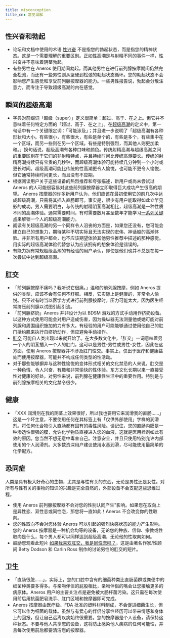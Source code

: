 ```yaml
---
title: misconception
title_cn: 常见误解
---
```


性兴奋和勃起
----------

-   论坛和文档中使用的术语 [性兴奋](词汇表 "wikilink") 不是指您的勃起状态，而是指您的精神状态。这是一个需要理解的重要区别。正如性高潮是与射精不同的事件一样，性兴奋并不意味着阴茎勃起。
-   有些男性在 Aneros 使用期间勃起，而其他男性在进行前列腺按摩期间仍然完全松弛，而还有一些男性则从坚硬到松弛的勃起状态循环。您的勃起状态不会影响您产生感觉和享受前列腺按摩器的能力。一些男性报告说，勃起会分散注意力，而专注于导致超级高潮的内在感觉。

瞬间的超级高潮
-------

-   字典对前缀词「超级（super）」定义很简单：超过、高于、在之上。但它并不意味着任何特定方面的「超过、高于、在之上」。在[超级高潮](The_Super-O#What_is_the_Super-O? "wikilink")的定义中，第一句话中有一个关键限定词：「可能涉及」；并且进一步说明了「超级高潮有各种形状和大小。有些很小，有些很大，有些是单个的，有些是多个，有些集中在一个区域，而另一些则在另一个区域。有些是特别强烈，而其他人则更加柔和。」换句话说，超级高潮有各种口味和颜色。传统射精高潮与超级高潮之间的重要区别在于它们的非射精特点，并且持续时间比传统高潮要长。传统的射精高潮持续只有宝贵的几秒钟，而超级高潮体验可能持续几分钟到一个小时或更长时间。超级高潮可能比传统的性高潮更令人愉悦，也可能不更令人愉悦，但它通常持续时间更长，而且没有不应期。
-   根据阅读用户关于这些设备的热烈推荐和夸张描述，新用户或尚未尝试过 Aneros 的人可能很容易对这些前列腺按摩器立即取得巨大成功产生很高的期望。 Aneros 按摩器的许多新用户认为，他们应该在最初使用它的前几次中达成超级高潮，只需将其插入直肠即可。事实是，很少有用户能取得如此立竿见影的成功。男人需要明白，与传统的射精阴茎高潮相比，超级高潮是一种性质不同的高潮体验。通常需要时间，有时需要数月甚至数年才能学习[一系列关键点](入门#后门的钥匙 "wikilink")来解锁一个人的超级高潮能力。
-   阅读有关超级高潮的另一个同样令人沮丧的方面是，如果您还没有，您可能会建立自己的想象力，期待某种不切实际且无法实现的宏伟、神话般的高潮体验。并非所有用户都会，也不应该期望体验其他男性推荐中描述的那种感觉。用实际的超级高潮体验代替您认为应该拥有的想象体验是错误的。
-   有能力拥有常规超级高潮的有经验的用户承认，即使是他们也并不总是在每一次尝试中达到超级高潮。

肛交
----

-   「前列腺按摩不痛吗？我听说它很痛。」温和的前列腺按摩，例如 Aneros 提供的类型，应该不会有任何不舒服。相反，它实际上是健康的，非常令人愉悦。只不过有时当以医学方式进行前列腺按摩时，压力可能太大，因为医生经常挤压前列腺以试图引起引流。
-   「前列腺挤奶」Aneros 并非设计为以 BDSM 游戏的方式手动用作挤奶设备。以这种方式使用可能会对用户造成伤害，因为操纵器无法测量他或她可能对前列腺和周围组织施加的力有多大。有经验的用户可能能够通过使用他自己的肛门括约肌来执行自挤奶动作，但应避免手动操作。
-   [肛交](http://en.wikipedia.org/wiki/Anal_sex) 可能自人类出现以来就开始了。在大多数文化中，「肛交」一词意味着另一个人的阴茎插入一个人的肛门，这可以是男性-男性或男性-女性，因此在这方面，使用 Aneros 按摩器并不涉及肛门性交。事实上，仅出于医疗和健康益处而使用按摩器，可能并不构成任何类型的性活动。
-   对于那些能够摒弃与这种性愉悦的变体形式相关的文化禁忌的人来说，肛交是一种色情、令人兴奋、有趣和非常愉快的性体验。东方文化长期以来一直接受性对健康的好处，对男性来说，前列腺在健康性生活中的重要作用。特别是与前列腺按摩相关的文化禁令很少。

健康
----

-   「XXX 润滑剂在我的阴茎上效果很好，所以我也要用它来润滑我的直肠……」这是一个坏主意，不要使用任何在其标签上有「仅供外部使用」字样的润滑剂。将任何化合物引入直肠都有固有的毒性风险。请记住，您的直肠内膜是一种渗透性很强的膜，允许化学物质直接进入您的血液，这就是医用栓剂如此有效的原因。您当然不想无意中毒害自己。注意安全，并且只使用特别允许内部使用的个人润滑剂。大多数资深用户建议使用水基润滑，尽可能使用最简单的化学配方。

恐同症
------

人类是具有极大好奇心的生物，尤其是与性有关的东西，无论是男性还是女性。对所有与性有关的事物的知识的兴趣是完全自然的，外部设备不会支配这些思维过程。

-   使用 Aneros 前列腺按摩器不会对您的性别认同产生"影响。如果您在取向上是异性恋、双性恋或同性恋，那您将一直如此！Aneros 不会改变你的性取向。
-   您的性取向不会对您体验 Aneros 可以引起的强烈快感状态的能力产生影响。您的 Aneros 按摩器是一种机会均等的设备，无论您的种族、信仰、宗教或性取向是什么，每个男人都可以同样达到超级高潮，无论他的性取向如何。
-   鼓励您观看此短片 [如果我喜欢肛交，我是同性恋吗？](https://www.youtube.com/watch?v=uK2dcOE3n4w)，这是由著名作家/性顾问 Betty Dodson 和 Carlin Ross 制作的讨论男性的肛交的短片。

卫生
----

-   「直肠很脏……」，实际上，您的口腔中含有的细菌种类比直肠菌群或粪便中的细菌种类要多得多。与亲吻伴侣的屁股相比，亲吻伴侣的嘴会让您接触更多的病原体。Aneros 用户的主要关注点是避免被大肠杆菌污染。这只需在每次使用前后用抗菌肥皂洗手、肛门区域和按摩器即可完成。
-   Aneros 按摩器由医疗级、FDA 批准的塑料材料制成，不会促进细菌生长，但它可以作为细菌的载体。虽然与有爱心的伴侣分享性经历可以带来情感和身体上的回报，但让自己远离疾病始终很重要。您的按摩器是个人设备，请保持这种状态。不要与他人共享您的设备，这将防止感染他人疾病的任何可能性，并且每次使用前后都要清洁您的按摩器。
